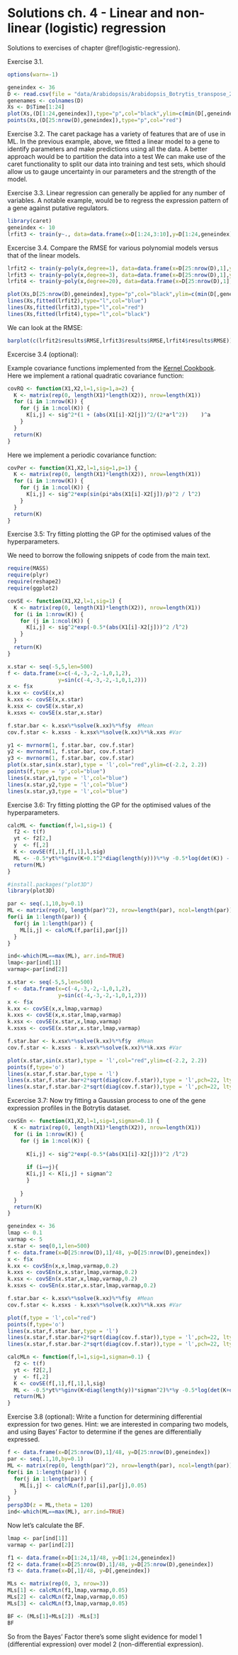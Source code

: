 # Solutions ch. 4 - Linear and non-linear (logistic) regression {#solutions-logistic-regression}

Solutions to exercises of chapter \@ref(logistic-regression).

Exercise 3.1.

```r
options(warn=-1)

geneindex <- 36
D <- read.csv(file = "data/Arabidopsis/Arabidopsis_Botrytis_transpose_2.csv", header = TRUE, sep = ",", row.names=1)
genenames <- colnames(D)
Xs <- D$Time[1:24]
plot(Xs,(D[1:24,geneindex]),type="p",col="black",ylim=c(min(D[,geneindex])-0.2, max(D[,geneindex]+0.2)),main=genenames[geneindex],xlab = "Time", ylab = "log_2 expression")
points(Xs,(D[25:nrow(D),geneindex]),type="p",col="red")
```

Exercise 3.2. The caret package has a variety of features that are of use in ML. In the previous example, above, we fitted a linear model to a gene to identify parameters and make predictions using all the data. A better approach would be to partition the data into a test We can make use of the caret functionality to split our data into training and test sets, which should allow us to gauge uncertainty in our parameters and the strength of the model.

Exercise 3.3. Linear regression can generally be applied for any number of variables. A notable example, would be to regress the expression pattern of a gene against putative regulators.


```r
library(caret)
geneindex <- 10
lrfit3 <- train(y~., data=data.frame(x=D[1:24,3:10],y=D[1:24,geneindex]), method = "lm")
```

Excercise 3.4. Compare the RMSE for various polynomial models versus that of the linear models. 

```r
lrfit2 <- train(y~poly(x,degree=1), data=data.frame(x=D[25:nrow(D),1],y=D[25:nrow(D),geneindex]), method = "lm")
lrfit3 <- train(y~poly(x,degree=3), data=data.frame(x=D[25:nrow(D),1],y=D[25:nrow(D),geneindex]), method = "lm")
lrfit4 <- train(y~poly(x,degree=20), data=data.frame(x=D[25:nrow(D),1],y=D[25:nrow(D),geneindex]), method = "lm")

plot(Xs,D[25:nrow(D),geneindex],type="p",col="black",ylim=c(min(D[,geneindex])-0.2, max(D[,geneindex]+0.2)),main=genenames[geneindex])
lines(Xs,fitted(lrfit2),type="l",col="blue")
lines(Xs,fitted(lrfit3),type="l",col="red")
lines(Xs,fitted(lrfit4),type="l",col="black")
```

We can look at the RMSE:

```r
barplot(c(lrfit2$results$RMSE,lrfit3$results$RMSE,lrfit4$results$RMSE))
```

Excercise 3.4 (optional): 

Example covariance functions implemented from the [Kernel Cookbook](http://www.cs.toronto.edu/~duvenaud/cookbook/). Here we implement a rational quadratic covariance function:

```r
covRQ <- function(X1,X2,l=1,sig=1,a=2) {
  K <- matrix(rep(0, length(X1)*length(X2)), nrow=length(X1))
  for (i in 1:nrow(K)) {
    for (j in 1:ncol(K)) {
      K[i,j] <- sig^2*(1 + (abs(X1[i]-X2[j])^2/(2*a*l^2))    )^a 
    }
  }
  return(K)
}
```

Here we implement a periodic covariance function:

```r
covPer <- function(X1,X2,l=1,sig=1,p=1) {
  K <- matrix(rep(0, length(X1)*length(X2)), nrow=length(X1))
  for (i in 1:nrow(K)) {
    for (j in 1:ncol(K)) {
      K[i,j] <- sig^2*exp(sin(pi*abs(X1[i]-X2[j])/p)^2 / l^2) 
    }
  }
  return(K)
}
```


Exercise 3.5: Try fitting plotting the GP for the optimised values of the hyperparameters. 

We need to borrow the following snippets of code from the main text.

```r
require(MASS)
require(plyr)
require(reshape2)
require(ggplot2)

covSE <- function(X1,X2,l=1,sig=1) {
  K <- matrix(rep(0, length(X1)*length(X2)), nrow=length(X1))
  for (i in 1:nrow(K)) {
    for (j in 1:ncol(K)) {
      K[i,j] <- sig^2*exp(-0.5*(abs(X1[i]-X2[j]))^2 /l^2)
    }
  }
  return(K)
}
```

```r
x.star <- seq(-5,5,len=500)
f <- data.frame(x=c(-4,-3,-2,-1,0,1,2),
                y=sin(c(-4,-3,-2,-1,0,1,2)))
x <- f$x
k.xx <- covSE(x,x)
k.xxs <- covSE(x,x.star)
k.xsx <- covSE(x.star,x)
k.xsxs <- covSE(x.star,x.star)

f.star.bar <- k.xsx%*%solve(k.xx)%*%f$y  #Mean
cov.f.star <- k.xsxs - k.xsx%*%solve(k.xx)%*%k.xxs #Var

y1 <- mvrnorm(1, f.star.bar, cov.f.star)
y2 <- mvrnorm(1, f.star.bar, cov.f.star)
y3 <- mvrnorm(1, f.star.bar, cov.f.star)
plot(x.star,sin(x.star),type = 'l',col="red",ylim=c(-2.2, 2.2))
points(f,type = 'p',col="blue")
lines(x.star,y1,type = 'l',col="blue")
lines(x.star,y2,type = 'l',col="blue")
lines(x.star,y3,type = 'l',col="blue")
```

Exercise 3.6: Try fitting plotting the GP for the optimised values of the hyperparameters. 

```r
calcML <- function(f,l=1,sig=1) {
  f2 <- t(f)
  yt <- f2[2,]
  y  <- f[,2]
  K <- covSE(f[,1],f[,1],l,sig)
  ML <- -0.5*yt%*%ginv(K+0.1^2*diag(length(y)))%*%y -0.5*log(det(K)) -(length(f[,1])/2)*log(2*pi);
  return(ML)
}
```

```r
#install.packages("plot3D")
library(plot3D)

par <- seq(.1,10,by=0.1)
ML <- matrix(rep(0, length(par)^2), nrow=length(par), ncol=length(par))
for(i in 1:length(par)) {
  for(j in 1:length(par)) {
    ML[i,j] <- calcML(f,par[i],par[j])
  }
}

ind<-which(ML==max(ML), arr.ind=TRUE)
lmap<-par[ind[1]]
varmap<-par[ind[2]]
```


```r
x.star <- seq(-5,5,len=500)
f <- data.frame(x=c(-4,-3,-2,-1,0,1,2),
                y=sin(c(-4,-3,-2,-1,0,1,2)))
x <- f$x
k.xx <- covSE(x,x,lmap,varmap)
k.xxs <- covSE(x,x.star,lmap,varmap)
k.xsx <- covSE(x.star,x,lmap,varmap)
k.xsxs <- covSE(x.star,x.star,lmap,varmap)

f.star.bar <- k.xsx%*%solve(k.xx)%*%f$y  #Mean
cov.f.star <- k.xsxs - k.xsx%*%solve(k.xx)%*%k.xxs #Var

plot(x.star,sin(x.star),type = 'l',col="red",ylim=c(-2.2, 2.2))
points(f,type='o')
lines(x.star,f.star.bar,type = 'l')
lines(x.star,f.star.bar+2*sqrt(diag(cov.f.star)),type = 'l',pch=22, lty=2, col="black")
lines(x.star,f.star.bar-2*sqrt(diag(cov.f.star)),type = 'l',pch=22, lty=2, col="black")
```

Excercise 3.7: Now try fitting a Gaussian process to one of the gene expression profiles in the Botrytis dataset.

```r
covSEn <- function(X1,X2,l=1,sig=1,sigman=0.1) {
  K <- matrix(rep(0, length(X1)*length(X2)), nrow=length(X1))
  for (i in 1:nrow(K)) {
    for (j in 1:ncol(K)) {
      
      K[i,j] <- sig^2*exp(-0.5*(abs(X1[i]-X2[j]))^2 /l^2)
      
      if (i==j){
      K[i,j] <- K[i,j] + sigman^2
      }
      
    }
  }
  return(K)
}
```

```r
geneindex <- 36
lmap <- 0.1
varmap <- 5
x.star <- seq(0,1,len=500)
f <- data.frame(x=D[25:nrow(D),1]/48, y=D[25:nrow(D),geneindex])
x <- f$x
k.xx <- covSEn(x,x,lmap,varmap,0.2)
k.xxs <- covSEn(x,x.star,lmap,varmap,0.2)
k.xsx <- covSEn(x.star,x,lmap,varmap,0.2)
k.xsxs <- covSEn(x.star,x.star,lmap,varmap,0.2)

f.star.bar <- k.xsx%*%solve(k.xx)%*%f$y  #Mean
cov.f.star <- k.xsxs - k.xsx%*%solve(k.xx)%*%k.xxs #Var

plot(f,type = 'l',col="red")
points(f,type='o')
lines(x.star,f.star.bar,type = 'l')
lines(x.star,f.star.bar+2*sqrt(diag(cov.f.star)),type = 'l',pch=22, lty=2, col="black")
lines(x.star,f.star.bar-2*sqrt(diag(cov.f.star)),type = 'l',pch=22, lty=2, col="black")
```


```r
calcMLn <- function(f,l=1,sig=1,sigman=0.1) {
  f2 <- t(f)
  yt <- f2[2,]
  y  <- f[,2]
  K <- covSE(f[,1],f[,1],l,sig)
  ML <- -0.5*yt%*%ginv(K+diag(length(y))*sigman^2)%*%y -0.5*log(det(K+diag(length(y))*sigman^2)) -(length(f[,1])/2)*log(2*pi);
  return(ML)
}
```

Exercise 3.8 (optional): Write a function for determining differential expression for two genes. Hint: we are interested in comparing two models, and using Bayes' Factor to determine if the genes are differentially expressed. 

```r
f <- data.frame(x=D[25:nrow(D),1]/48, y=D[25:nrow(D),geneindex])
par <- seq(.1,10,by=0.1)
ML <- matrix(rep(0, length(par)^2), nrow=length(par), ncol=length(par))
for(i in 1:length(par)) {
  for(j in 1:length(par)) {
    ML[i,j] <- calcMLn(f,par[i],par[j],0.05)
  }
}
persp3D(z = ML,theta = 120)
ind<-which(ML==max(ML), arr.ind=TRUE)
```

Now let's calculate the BF.

```r
lmap <- par[ind[1]]
varmap <- par[ind[2]]

f1 <- data.frame(x=D[1:24,1]/48, y=D[1:24,geneindex])
f2 <- data.frame(x=D[25:nrow(D),1]/48, y=D[25:nrow(D),geneindex])
f3 <- data.frame(x=D[,1]/48, y=D[,geneindex])

MLs <- matrix(rep(0, 3, nrow=3))
MLs[1] <- calcMLn(f1,lmap,varmap,0.05)
MLs[2] <- calcMLn(f2,lmap,varmap,0.05)
MLs[3] <- calcMLn(f3,lmap,varmap,0.05)

BF <- (MLs[1]+MLs[2]) -MLs[3]
BF
```

So from the Bayes' Factor there's some slight evidence for model 1 (differential expression) over model 2 (non-differential expression).


